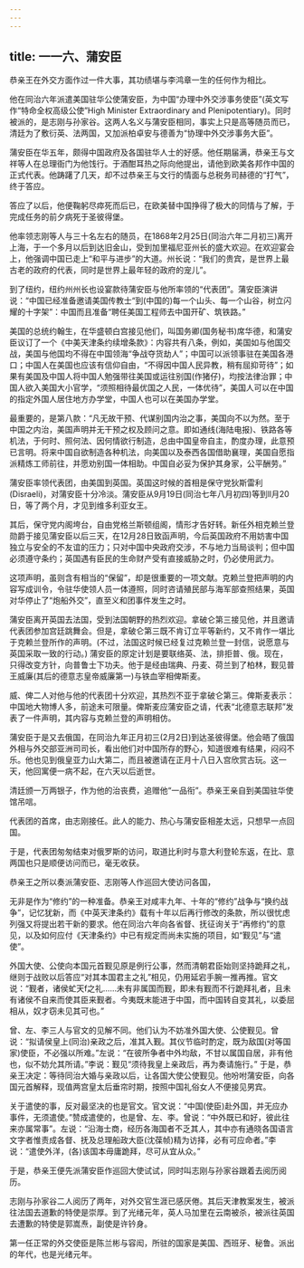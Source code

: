 ```yaml
---
---
---
```

title: 一一六、蒲安臣
---



恭亲王在外交方面作过一件大事，其功绩堪与李鸿章一生的任何作为相比。

他在同治六年派遣美国驻华公使蒲安臣，为中国“办理中外交涉事务使臣”(英文写作“特命全权高级公使”High Minister Extraordinary and Plenipotentiary)。同时被派的，是志刚与孙家谷。这两人名义与蒲安臣相同，事实上只是高等随员而已，清廷为了敷衍英、法两国，又加派柏卓安与德善为“协理中外交涉事务大臣”。

蒲安臣在华五年，颇得中国政府及各国驻华人士的好感。他任期届满，恭亲王与文祥等人在总理衙门为他饯行。于酒酣耳热之际向他提出，请他到欧美各邦作中国的正式代表。他踌躇了几天，却不过恭亲王与文行的情面与总税务司赫德的“打气”，终于答应。

答应了以后，他便鞠躬尽瘁死而后已，在欧美替中国挣得了极大的同情与了解，于完成任务的前夕病死于圣彼得堡。

他率领志刚等人与三十名左右的随员，在1868年2月25日(同治六年二月初三)离开上海，于一个多月以后到达旧金山，受到加里福尼亚州长的盛大欢迎。在欢迎宴会上，他强调中国已走上“和平与进步”的大道。州长说：“我们的贵宾，是世界上最古老的政府的代表，同时是世界上最年轻的政府的宠儿”。

到了纽约，纽约州州长也设宴款待蒲安臣与他所率领的“代表团”。蒲安臣演讲说：“中国已经准备邀请美国传教士“到(中国的)每一个山头、每一个山谷，树立闪耀的十字架”：中国而且准备“聘任美国工程师去中国开矿、筑铁路。”

美国的总统约翰生，在华盛顿白宫接见他们，叫国务卿(国务秘书)席华德，和蒲安臣议订了一个《中美天津条约续增条款》：内容共有八条，例如，美国如与他国交战，美国与他国均不得在中国领海“争战夺货劫人”；中国可以派领事驻在美国各港口；中国人在美国也应该有信仰自由，“不得因中国人民异教，稍有屈抑苛待”；如果有美国及中国人将中国人勉强带往美国或运往别国(作猪仔)，均按法律治罪；中国人欲入美国大小官学，“须照相待最优国之人民，一体优待”，美国人可以在中国的指定外国人居住地方办学堂，中国人也可以在美国办学堂。

最重要的，是第八款：“凡无故干预、代谋别国内治之事，美国向不以为然。至于中国之内治，美国声明并无干预之权及顾问之意。即如通线(海陆电报)、铁路各等机法，于何时、照何法、因何情欲行制造，总由中国皇帝自主，酌度办理，此意预已言明。将来中国自欲制造各种机法，向美国以及泰西各国借助襄理，美国自愿指派精炼工师前往，并愿劝别国一体相助。中国自必妥为保护其身家，公平酬劳。”

蒲安臣率领代表团，由美国到英国。英国这时候的首相是保守党狄斯雷利(Disraeli)，对蒲安臣十分冷淡。蒲安臣从9月19日(同治七年八月初四)等到ll月20日，等了两个月，才见到维多利亚女王。

其后，保守党内阁垮台，自由党格兰斯顿组阁，情形才告好转。新任外相克赖兰登勋爵于接见蒲安臣以后三天，在12月28日致函声明，今后英国政府不用妨害中国独立与安全的不友谊的压力；只对中国中央政府交涉，不与地力当局谈判；但中国必须遵守条约；英国遇有臣民的生命财产受有直接威胁之时，仍必使用武力。

这项声明，虽则含有相当的“保留”，却是很重要的一项文献。克赖兰登把声明的内容写成训令，令驻华使领人员一体遵照，同时咨请殖民部与海军部查照结果，英国对华停止了“炮船外交”，直至义和团事件发生之时。

蒲安臣离开英国去法国，受到法国朝野的热烈欢迎。拿破仑第三接见他，并且邀请代表团参加宫廷跳舞会。但是，拿破仑第三既不肯订立平等新约，又不肯作一堪比于克赖兰登所作的声明。(不过，法国这时候已经复过克赖兰登一封信，说愿意与英国采取一致的行动。) 蒲安臣的原定计划是要联络英、法，排拒普、俄。现在，只得改变方针，向普鲁士下功夫。他于是经由瑞典、丹麦、荷兰到了柏林，觐见普王威廉(其后的德意志皇帝威廉第一)与铁血宰相俾斯麦。

威、俾二人对他与他的代表团十分欢迎，其热烈不亚于拿破仑第三。俾斯麦表示：中国地大物博人多，前途未可限量。俾斯麦应蒲安臣之请，代表“北德意志联邦”发表了一件声明，其内容与克赖兰登的声明相仿。

蒲安臣于是又去俄国，在同治九年正月初三(2月2日)到达圣彼得堡。他会晤了俄国外相与外交部亚洲司司长，看出他们对中国所存的野心，知道很难有结果，闷闷不乐。他也见到俄皇亚力山大第二，而且被邀请在正月十八日入宫欣赏古玩。这一天，他回寓便一病不起，在六天以后逝世。

清廷颁一万两银子，作为他的治丧费，追赠他“一品衔”。恭亲王亲自到美国驻华使馆吊唁。

代表团的首席，由志刚接任。此人的能力、热心与蒲安臣相差太远，只想早一点回国。

于是，代表团匆匆结束对俄罗斯的访问，取道比利时与意大利登轮东返，在比、意两国也只是顺便访问而已，毫无收获。

恭亲王之所以奏派蒲安臣、志刚等人作巡回大使访问各国，

无非是作为“修约”的一种准备。恭亲王对咸丰九年、十年的“修约”战争与“换约战争”，记忆犹新，而《中英天津条约》载有十年以后再行修改的条款，所以很忧虑列强又将提出若干新的要求。他在同治六年向各省督、抚征询关于“再修约”的意见，以及如何应付《天津条约》中已有规定而尚未实施的项目，如“觐见”与“遣使”。

外国大使、公使向本国元首觐见原是例行公事，然而清朝君臣始则坚持跪拜之礼，继则于战败以后答应“对其本国君主之礼”相见，仍用延宕手腕一推再推。官文说：“觐者，诸侯虻天f之礼……未有非属国而觐，即未有觐而不行跪拜礼者，且未有诸侯不自来而使其臣来觐者。今夷既末能进于中国，而中国转自变其礼，以委屈相从，奴才窃未见其可也。”

曾、左、李三人与官文的见解不同。他们认为不妨准外国大使、公使觐见。曾说：“拟请侯皇上(同治)亲政之后，准其入觐。其仪节临时酌定，既为敌国(对等国家)使臣，不必强以所难。”左说：“在彼所争者中外均敌，不甘以属国自居，非有他也，似不妨允其所请。”李说：觐见“须待我皇上亲政后，再为奏请施行。” 于是，恭亲王决定：等待同治大婚与亲政以后，让各国大使公使觐见。他吩咐蒲安臣，向各国元首解释，现值两宫皇太后垂帘时期，按照中国礼俗女人不便接见男宾。

关于遣使的事，反对最坚决的也是官文。官文说：“中国(使臣)赴外国，并无应办事件，无须遣使。”赞成遣使的，也是曾、左、李。曾说：“中外既已和好，彼此往来亦属常事”。左说：“沿海士商，经历各海国者不乏其人，其中亦有通晓各国语言文字者惟责成各督、抚及总理船政大臣(沈葆帧)精为访择，必有可应命者。”李说：“遣使外洋，(各)该国本毋庸跪拜，尽可从宜从众。”

于是，恭亲王便先派蒲安臣作巡回大使试试，同时叫志刚与孙家谷跟着去阅历阅历。

志刚与孙家谷二人阅历了两年，对外交官生涯已感厌倦。其后天津教案发生，被派往法国去道歉的特使是崇厚。到了光绪元年，英人马加里在云南被杀，被派往英国去遭歉的特使是郭嵩焘，副使是许钤身。

第一任正常的外交使臣是陈兰彬与容闳，所驻的国家是美国、西班牙、秘鲁。派出的年代，也是光绪元年。
